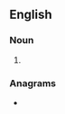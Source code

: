==English==

===Noun===
{{head|en|noun form}}

# {{plural of|en|mender}}

===Anagrams===
* {{anagrams|en|a=deemnrs|remends}}